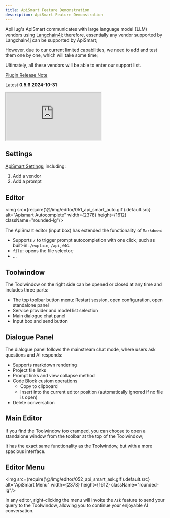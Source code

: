 ```yaml
---
title: ApiSmart Feature Demonstration
description: ApiSmart Feature Demonstration
---
```


ApiHug's ApiSmart communicates with large language model (LLM) vendors using [Langchain4j](https://github.com/langchain4j/langchain4j/); therefore, essentially any vendor supported by Langchain4j can be supported by ApiSmart;

However, due to our current limited capabilities, we need to add and test them one by one, which will take some time;

Ultimately, all these vendors will be able to enter our support list.

[Plugin Release Note](/docs/changelog/plugin)

Latest **0.5.6 2024-10-31**

<div>
  <iframe
    src="https://plugins.jetbrains.com/embeddable/install/23534"
    border="0"
    height={'48px'}
    allow="accelerometer; autoplay; clipboard-write; encrypted-media; gyroscope; picture-in-picture"
    allowFullScreen
  ></iframe>
</div>


## Settings

[ApiSmart Settings](/docs/copilot/001_settings); including:

1. Add a vendor
2. Add a prompt

## Editor

<img src={require('@/img/editor/051_api_smart_auto.gif').default.src} alt="Apismart Autocomplete" width={2378} height={1612}
     className="rounded-lg"/>

The ApiSmart editor (input box) has extended the functionality of `Markdown`:

- Supports `/` to trigger prompt autocompletion with one click; such as built-in: `/explain`, `/api`, etc.
- `file:` opens the file selector;
- ...


## Toolwindow

The Toolwindow on the right side can be opened or closed at any time and includes three parts:

- The top toolbar button menu: Restart session, open configuration, open standalone panel
- Service provider and model list selection
- Main dialogue chat panel
- Input box and send button

## Dialogue Panel

The dialogue panel follows the mainstream chat mode, where users ask questions and AI responds:

- Supports markdown rendering
- Project file links
- Prompt links and view collapse method
- Code Block custom operations
   - Copy to clipboard
   - Insert into the current editor position (automatically ignored if no file is open)
- Delete conversation

## Main Editor

If you find the Toolwindow too cramped, you can choose to open a standalone window from the toolbar at the top of the Toolwindow;

It has the exact same functionality as the Toolwindow, but with a more spacious interface.


## Editor Menu

<img src={require('@/img/editor/052_api_smart_ask.gif').default.src} alt="ApiSmart Menu" width={2378} height={1612}
     className="rounded-lg"/>

In any editor, right-clicking the menu will invoke the `Ask` feature to send your query to the Toolwindow, allowing you to continue your enjoyable AI conversation.


